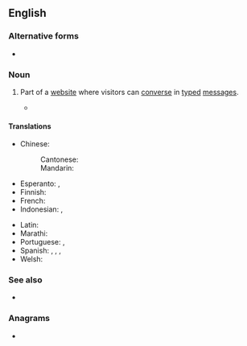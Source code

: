 {{also|Chatroom|chatroom|chat-room}}
==English==

===Alternative forms===
* {{alter|en|chatroom|chat-room}}

===Noun===
{{en-noun}}

# {{lb|en|Internet}} Part of a [[website]] where visitors can [[converse]] in [[type]]d [[message]]s.
#* {{quote-journal|1=en|year=2018|author=James Lambert|title=A multitude of ‘lishes’: The nomenclature of hybridity|journal=English World-Wide|page=10|url=https://www.researchgate.net/publication/318367113_A_multitude_of_lishes_The_nomenclature_of_hybridity
|text=Similarly, ''Fingilish'' usually refers to transliterated Farsi in '''chatrooms''', text messages, and the like.}}

====Translations====
{{trans-top|website}}
* Chinese:
*: Cantonese: {{t|yue|聊天室|tr=liu4 tin1 sat1}}
*: Mandarin: {{t+|cmn|聊天室|tr=liáotiānshì}}
* Esperanto: {{t|eo|retbabilejo}}, {{t|eo|babilejo}}
* Finnish: {{t-needed|fi}}
* French: {{t+|fr|clavardoir|m}}
* Indonesian: {{t|id|ruang ngobrol}}, {{t|id|ruang bincang}}
{{trans-mid}}
* Latin: {{t|la|collocutorium}}
* Marathi: {{t|mr|चॅट रूम|f}}
* Portuguese: {{t|pt|sala de bate-papo|f}} {{qualifier|Brazil}}, {{t|pt|sala de conversação|f}}
* Spanish: {{t|es|sala de chat|f}}, {{t|es|sala de charla|f}}, {{t|es|sala de plática|f}}, {{t|es|sala de conversación|f}}
* Welsh: {{t+|cy|ystafell sgwrsio|f}}
{{trans-bottom}}

===See also===
* {{l|en|chat site}}

===Anagrams===
* {{anagrams|en|a=achmoort|chromato-}}